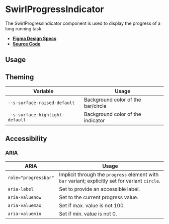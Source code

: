 
<Meta title="Components/SwirlProgressIndicator" />

# SwirlProgressIndicator

The SwirlProgressIndicator component is used to display the progress of a long
running task.

- **[Figma Design Specs](https://www.figma.com/file/iRHiAFsHxnzux8gQ9EjlZe/Swirl-Components?node-id=2%3A40)**
- **[Source Code](https://github.com/flip-corp/swirl/tree/main/packages/swirl-components/src/components/swirl-progress-indicator)**

## Usage

<Canvas withSource="open">
  <Story id="components-swirlprogressindicator--swirl-progress-indicator" />
</Canvas>

<ArgsTable story="." />

## Theming

| Variable                        | Usage                              |
| ------------------------------- | ---------------------------------- |
| `--s-surface-raised-default`    | Background color of the bar/circle |
| `--s-surface-highlight-default` | Background color of the indicator  |

## Accessibility

### ARIA

| ARIA                 | Usage                                                                                            |
| -------------------- | ------------------------------------------------------------------------------------------------ |
| `role="progressbar"` | Implicit through the `progress` element with `bar` variant; explicitly set for variant `circle`. |
| `aria-label`         | Set to provide an accessible label.                                                              |
| `aria-valuenow`      | Set to the current progress value.                                                               |
| `aria-valuemax`      | Set if max. value is not 100.                                                                    |
| `aria-valuemin`      | Set if min. value is not 0.                                                                      |
